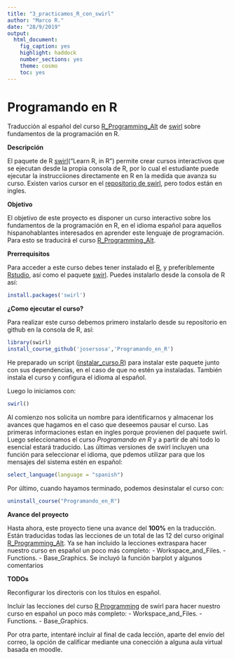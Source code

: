 ```yaml
---
title: "3_practicamos_R_con_swirl"
author: "Marco R."
date: "28/9/2019"
output: 
  html_document: 
    fig_caption: yes
    highlight: haddock
    number_sections: yes
    theme: cosmo
    toc: yes
---
```


# Programando en R

Traducción al español del curso [R_Programming_Alt](https://github.com/swirldev/swirl_courses/tree/master/R_Programming_Alt) de [swirl](http://swirlstats.com/) sobre fundamentos de la programación en R. 

**Descripción**

El paquete de R [swirl](http://swirlstats.com/)("Learn R, in R") permite crear cursos interactivos que se ejecutan desde la propia consola de R, por lo cual el estudiante puede ejecutar la instrucciiones directamente en R en la medida que avanza su curso. Existen varios cursor en el [repositorio de swirl](https://github.com/swirldev/swirl_courses), pero todos están en ingles.

**Objetivo**

El objetivo de este proyecto es disponer un curso interactivo sobre los fundamentos de la programación en R, en el idioma español para aquellos hispanohablantes interesados en aprender este lenguaje de programación. Para esto se traducirá el curso [R_Programming_Alt](https://github.com/swirldev/swirl_courses/tree/master/R_Programming_Alt).

**Prerrequisitos**

Para acceder a este curso debes tener instalado el [R](https://cran.rstudio.com/), y preferiblemente [Rstudio](https://www.rstudio.com/products/rstudio/download/), así como el paquete [swirl](http://swirlstats.com/). Puedes instalarlo desde la consola de R así:

```r
install.packages('swirl')
```

**¿Como ejecutar el curso?**

Para realizar este curso debemos primero instalarlo desde su repositorio en github en la consola de R, así:

```r
library(swirl)
install_course_github('josersosa','Programando_en_R')
```

He preparado un script ([instalar_curso.R](https://raw.githubusercontent.com/josersosa/Programando_en_R/master/instalar_curso.R)) para instalar este paquete junto con sus dependencias, en el caso de que no estén ya instaladas. También instala el curso y configura el idioma al español. 

Luego lo iniciamos con:

```r
swirl()
```

Al comienzo nos solicita un nombre para identificarnos y almacenar los avances que hagamos en el caso que deseemos pausar el curso. Las primeras informaciones estan en ingles porque provienen del paquete swirl. Luego seleccionamos el curso _Programando en R_ y a partir de ahí todo lo esencial estará traducido. Las últimas versiones de swirl incluyen una función para seleccionar el idioma, que pdemos utilizar para que los mensajes del sistema estén en español:

```r
select_language(language = "spanish")
```

Por último, cuando hayamos terminado, podemos desinstalar el curso con:

```r
uninstall_course("Programando_en_R")
```


**Avance del proyecto**

Hasta ahora, este proyecto tiene una avance del **100%** en la traducción. Están traducidas todas las lecciones de un total de las 12 del curso original [R_Programming_Alt](https://github.com/swirldev/swirl_courses/tree/master/R_Programming_Alt).
Ya se han incluido la lecciones extraspara hacer nuestro curso en español un poco más completo:
- Workspace_and_Files.
- Functions.
- Base_Graphics. Se incluyó la función barplot y algunos comentarios

**TODOs**

Reconfigurar los directoris con los títulos en español.

Incluir las lecciones del curso [R Programming](https://github.com/swirldev/swirl_courses/tree/master/R_Programming) de swirl para hacer nuestro curso en español un poco más completo:
- Workspace_and_Files.
- Functions.
- Base_Graphics.

Por otra parte, intentaré incluir al final de cada lección, aparte del envío del correo, la opción de calificar mediante una conección a alguna aula virtual basada en moodle.
